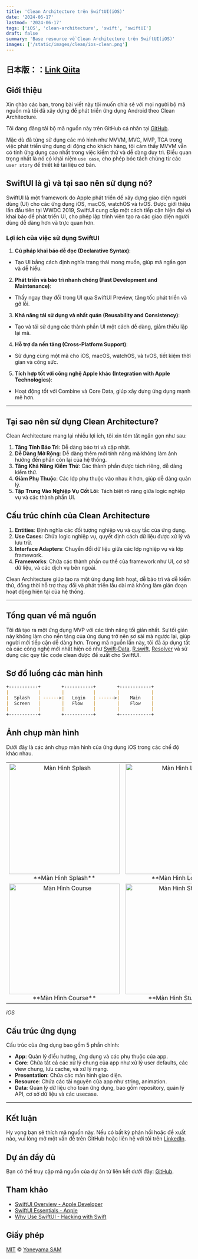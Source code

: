 ```yaml
---
title: 'Clean Architecture trên SwiftUI(iOS)'
date: '2024-06-17'
lastmod: '2024-06-17'
tags: ['iOS', 'clean-architecture', 'swift', 'swiftUI']
draft: false
summary: 'Base resource về Clean Architecture trên SwiftUI(iOS)'
images: ['/static/images/clean/ios-clean.png']
---
```


## 日本版：：[Link Qiita](https://qiita.com/samyoney/items/5f5dff044bc1b5339952)

## Giới thiệu

Xin chào các bạn, trong bài viết này tôi muốn chia sẻ với mọi người bộ mã nguồn mà tôi đã xây dựng để phát triển ứng dụng Android theo Clean Architecture.
<TOCInline toc={props.toc} exclude="Giới thiệu" />

Tôi đang đăng tải bộ mã nguồn này trên GitHub cá nhân tại [GitHub](https://github.com/samyoney).

Mặc dù đã từng sử dụng các mô hình như MVVM, MVC, MVP, TCA trong việc phát triển ứng dụng di động cho khách hàng, tôi cảm thấy MVVM vẫn có tính ứng dụng cao nhất trong việc kiểm thử và dễ dàng duy trì. Điều quan trọng nhất là nó có khái niệm `use case`, cho phép bóc tách chúng từ các `user story` để thiết kế tài liệu cơ bản.

## SwiftUI là gì và tại sao nên sử dụng nó?

SwiftUI là một framework do Apple phát triển để xây dựng giao diện người dùng (UI) cho các ứng dụng iOS, macOS, watchOS và tvOS. Được giới thiệu lần đầu tiên tại WWDC 2019, SwiftUI cung cấp một cách tiếp cận hiện đại và khai báo để phát triển UI, cho phép lập trình viên tạo ra các giao diện người dùng dễ dàng hơn và trực quan hơn.


### Lợi ích của việc sử dụng SwiftUI

1. **Cú pháp khai báo dễ đọc (Declarative Syntax)**:
  - Tạo UI bằng cách định nghĩa trạng thái mong muốn, giúp mã ngắn gọn và dễ hiểu.

2. **Phát triển và bảo trì nhanh chóng (Fast Development and Maintenance)**:
  - Thấy ngay thay đổi trong UI qua SwiftUI Preview, tăng tốc phát triển và gỡ lỗi.

3. **Khả năng tái sử dụng và nhất quán (Reusability and Consistency)**:
  - Tạo và tái sử dụng các thành phần UI một cách dễ dàng, giảm thiểu lặp lại mã.

4. **Hỗ trợ đa nền tảng (Cross-Platform Support)**:
  - Sử dụng cùng một mã cho iOS, macOS, watchOS, và tvOS, tiết kiệm thời gian và công sức.

5. **Tích hợp tốt với công nghệ Apple khác (Integration with Apple Technologies)**:
  - Hoạt động tốt với Combine và Core Data, giúp xây dựng ứng dụng mạnh mẽ hơn.

---

## Tại sao nên sử dụng Clean Architecture?

Clean Architecture mang lại nhiều lợi ích, tôi xin tóm tắt ngắn gọn như sau:

1. **Tăng Tính Bảo Trì**: Dễ dàng bảo trì và cập nhật.
2. **Dễ Dàng Mở Rộng**: Dễ dàng thêm mới tính năng mà không làm ảnh hưởng đến phần còn lại của hệ thống.
3. **Tăng Khả Năng Kiểm Thử**: Các thành phần được tách riêng, dễ dàng kiểm thử.
4. **Giảm Phụ Thuộc**: Các lớp phụ thuộc vào nhau ít hơn, giúp dễ dàng quản lý.
5. **Tập Trung Vào Nghiệp Vụ Cốt Lõi**: Tách biệt rõ ràng giữa logic nghiệp vụ và các thành phần UI.

## Cấu trúc chính của Clean Architecture

1. **Entities**: Định nghĩa các đối tượng nghiệp vụ và quy tắc của ứng dụng.
2. **Use Cases**: Chứa logic nghiệp vụ, quyết định cách dữ liệu được xử lý và lưu trữ.
3. **Interface Adapters**: Chuyển đổi dữ liệu giữa các lớp nghiệp vụ và lớp framework.
4. **Frameworks**: Chứa các thành phần cụ thể của framework như UI, cơ sở dữ liệu, và các dịch vụ bên ngoài.

Clean Architecture giúp tạo ra một ứng dụng linh hoạt, dễ bảo trì và dễ kiểm thử, đồng thời hỗ trợ thay đổi và phát triển lâu dài mà không làm gián đoạn hoạt động hiện tại của hệ thống.

---

## Tổng quan về mã nguồn

Tôi đã tạo ra một ứng dụng MVP với các tính năng tối giản nhất. Sự tối giản này không làm cho nền tảng của ứng dụng trở nên sơ sài mà ngược lại, giúp người mới tiếp cận dễ dàng hơn. Trong mã nguồn lần này, tôi đã áp dụng tất cả các công nghệ mới nhất hiện có như [Swift-Data](https://developer.apple.com/xcode/swiftdata/), [R.swift](https://github.com/mac-cain13/R.swift), [Resolver](https://github.com/hmlongco/Resolver) và sử dụng các quy tắc code clean được đề xuất cho SwiftUI.

## Sơ đồ luồng các màn hình

```md
+-----------+        +-----------+        +------------+
|           |        |           |        |            |
|  Splash   | ------>|   Login   | ------>|    Main    |
|  Screen   |        |   Flow    |        |    Flow    |
|           |        |           |        |            |
+-----------+        +-----------+        +------------+
```

## Ảnh chụp màn hình

Dưới đây là các ảnh chụp màn hình của ứng dụng iOS trong các chế độ khác nhau.
<table>
  <tr>
    <td align="center">
      <img src="/static/images/clean/splash-ios.png" alt="Màn Hình Splash" width="300"/>
      **Màn Hình Splash**
    </td>
    <td align="center">
      <img src="/static/images/clean/login-ios.png" alt="Màn Hình Login" width="300"/>
      **Màn Hình Login**
    </td>
    <td align="center">
      <img src="/static/images/clean/register-ios.png" alt="Màn Hình Login" width="300"/>
      **Màn Hình Register**
    </td>
  </tr>
  <tr>
    <td align="center">
      <img src="/static/images/clean/course-ios.png" alt="Màn Hình Course" width="300"/>
      **Màn Hình Course**
    </td>
    <td align="center">
      <img src="/static/images/clean/student-ios.png" alt="Màn Hình Student" width="300"/>
      **Màn Hình Student**
    </td>
  </tr>
</table>

*iOS*

## Cấu trúc ứng dụng

Cấu trúc của ứng dụng bao gồm 5 phần chính:

- **App**: Quản lý điều hướng, ứng dụng và các phụ thuộc của app.
- **Core**: Chứa tất cả các xử lý chung của app như xử lý user defaults, các view chung, lưu cache, và xử lý mạng.
- **Presentation**: Chứa các màn hình giao diện.
- **Resource**: Chứa các tài nguyên của app như string, animation.
- **Data**: Quản lý dữ liệu cho toàn ứng dụng, bao gồm repository, quản lý API, cơ sở dữ liệu và các usecase.

---

## Kết luận

Hy vọng bạn sẽ thích mã nguồn này. Nếu có bất kỳ phản hồi hoặc đề xuất nào, vui lòng mở một vấn đề trên GitHub hoặc liên hệ với tôi trên [LinkedIn](https://www.linkedin.com/in/sam-nguyen-204876192/).

## Dự án đầy đủ

Bạn có thể truy cập mã nguồn của dự án từ liên kết dưới đây: [GitHub](https://github.com/samyoney/SwiftCleanBase).

## Tham khảo
- [SwiftUI Overview - Apple Developer](https://developer.apple.com/xcode/swiftui/)
- [SwiftUI Essentials - Apple](https://developer.apple.com/tutorials/swiftui/creating-and-combining-views)
- [Why Use SwiftUI - Hacking with Swift](https://www.hackingwithswift.com/quick-start/swiftui/why-swiftui-is-the-future)

## Giấy phép

[MIT](https://github.com/samyoney/compose_clean_base/blob/develop/LICENSE) © [Yoneyama SAM](https://samyoney.github.io/)
